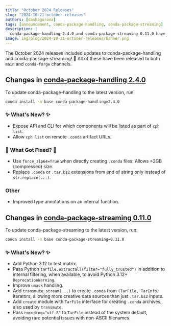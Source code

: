```yaml
---
title: "October 2024 Releases"
slug: "2024-10-21-october-releases"
authors: [dashagurova]
tags: [announcement, conda-package-handling, conda-package-streaming]
description: |
  conda-package-handling 2.4.0 and conda-package-streaming 0.11.0 have been released! 🎉
image: img/blog/2024-10-21-october-releases/banner.png
---
```


The October 2024 releases included updates to conda-package-handling and conda-package-streaming! 🎉 All of these have been released to both `main` and `conda-forge` channels.

<!-- truncate -->

## Changes in [conda-package-handling 2.4.0](https://github.com/conda/conda-package-handling/releases/tag/2.4.0)

To update conda-package-handling to the latest version, run:

```bash
conda install -n base conda-package-handling=2.4.0
```
<!-- truncate -->

### ✨ What's New? ✨

- Expose API and CLI for which components will be listed as part of `cph list`.
- Allow `cph list` on remote `.conda` artifact URLs.

### 🔧 What Got Fixed? 🔧

- Use `force_zip64=True` when directly creating `.conda` files. Allows >2GB
(compressed) size.
- Replace `.conda` or `.tar.bz2` extensions from end of string only instead of
`str.replace(...)`.

### Other

- Improved type annotations on an internal function.


## Changes in [conda-package-streaming 0.11.0](https://github.com/conda/conda-package-streaming/releases/tag/v0.11.0)

To update conda-package-streaming to the latest version, run:

```bash
conda install -n base conda-package-streaming=0.11.0
```

### ✨ What's New? ✨

- Add Python 3.12 to test matrix.
- Pass Python `tarfile.extractall(filter="fully_trusted")` in addition to
internal filtering, when available, to avoid Python 3.12+ `DeprecationWarning`.
- Improve `umask` handling.
- Add `transmute_stream(...)` to create `.conda` from `(TarFile, TarInfo)`
iterators, allowing more creative data sources than just `.tar.bz2` inputs.
- Add `create` module with `TarFile` interface for creating `.conda`
archives, also used by `transmute`.
- Pass `encoding="utf-8"` to `TarFile` instead of the system default, avoiding
rare potential issues with non-ASCII filenames.
